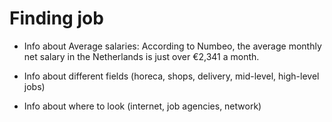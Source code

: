 # Finding job 
- Info about Average salaries: According to Numbeo, the average monthly net salary in the Netherlands is just over €2,341 a month.

- Info about different fields (horeca, shops, delivery, mid-level, high-level jobs)

- Info about where to look (internet, job agencies, network)
